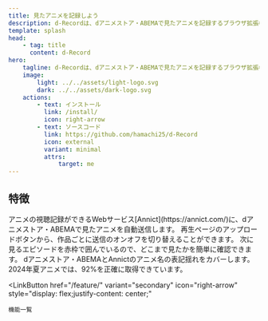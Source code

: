 ```yaml
---
title: 見たアニメを記録しよう
description: d-Recordは、dアニメストア・ABEMAで見たアニメを記録するブラウザ拡張機能です。
template: splash
head:
    - tag: title
      content: d-Record
hero:
    tagline: d-Recordは、dアニメストア・ABEMAで見たアニメを記録するブラウザ拡張機能です。
    image:
        light: ../../assets/light-logo.svg
        dark: ../../assets/dark-logo.svg
    actions:
        - text: インストール
          link: /install/
          icon: right-arrow
        - text: ソースコード
          link: https://github.com/hamachi25/d-Record
          icon: external
          variant: minimal
          attrs:
              target: me
---
```



## 特徴

<CardGrid stagger>
    <Card title="Annictに自動送信" icon="rocket">
        アニメの視聴記録ができるWebサービス[Annict](https://annict.com/)に、dアニメストア・ABEMAで見たアニメを自動送信します。
    </Card>
    <Card title="自動送信のオンオフを切り替え" icon="setting">
        再生ページのアップロードボタンから、作品ごとに送信のオンオフを切り替えることができます。
    </Card>
    <Card title="次に見るエピソードがすぐわかる" icon="pencil">
        次に見るエピソードを赤枠で囲んでいるので、どこまで見たかを簡単に確認できます。
    </Card>
    <Card title="高い精度でアニメを取得" icon="magnifier">
        dアニメストア・ABEMAとAnnictのアニメ名の表記揺れをカバーします。
        <br />
        2024年夏アニメでは、92%を正確に取得できています。
    </Card>
</CardGrid>

<LinkButton
    href="/feature/"
    variant="secondary"
    icon="right-arrow"
    style="display: flex;justify-content: center;"
>
    機能一覧
</LinkButton>
